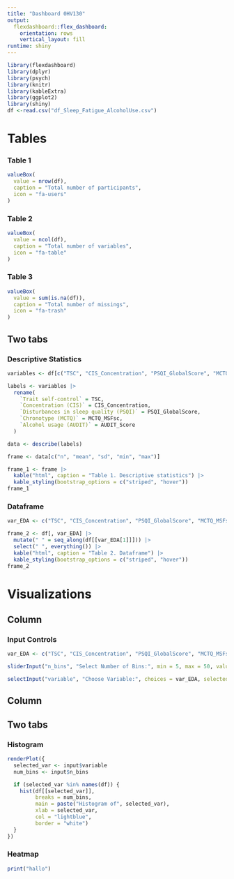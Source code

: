 ```yaml
---
title: "Dashboard 0HV130"
output: 
  flexdashboard::flex_dashboard:
    orientation: rows
    vertical_layout: fill
runtime: shiny
---
```

```r
library(flexdashboard)
library(dplyr)
library(psych) 
library(knitr)  
library(kableExtra)  
library(ggplot2)
library(shiny)
df <-read.csv("df_Sleep_Fatigue_AlcoholUse.csv")
```

Tables {data-icon="fa-table"}
===================================== 

### Table 1
    
```r
valueBox(
  value = nrow(df),
  caption = "Total number of participants",
  icon = "fa-users"
)
```
    
### Table 2

```r
valueBox(
  value = ncol(df),
  caption = "Total number of variables",
  icon = "fa-table"
)
```
### Table 3
```r
valueBox(
  value = sum(is.na(df)),
  caption = "Total number of missings",
  icon = "fa-trash"
)
```
## Two tabs {.tabset}
### Descriptive Statistics
```r
variables <- df[c("TSC", "CIS_Concentration", "PSQI_GlobalScore", "MCTQ_MSFsc", "AUDIT_Score")]

labels <- variables |>
  rename(
    `Trait self-control` = TSC,
    `Concentration (CIS)` = CIS_Concentration,
    `Disturbances in sleep quality (PSQI)` = PSQI_GlobalScore,
    `Chronotype (MCTQ)` = MCTQ_MSFsc,
    `Alcohol usage (AUDIT)` = AUDIT_Score
  )

data <- describe(labels)

frame <- data[c("n", "mean", "sd", "min", "max")]

frame_1 <- frame |>
  kable("html", caption = "Table 1. Descriptive statistics") |> 
  kable_styling(bootstrap_options = c("striped", "hover"))
frame_1
```
### Dataframe
```r
var_EDA <- c("TSC", "CIS_Concentration", "PSQI_GlobalScore", "MCTQ_MSFsc", "AUDIT_Score") 

frame_2 <- df[, var_EDA] |>
  mutate(" " = seq_along(df[[var_EDA[1]]])) |>
  select(" ", everything()) |> 
  kable("html", caption = "Table 2. Dataframe") |> 
  kable_styling(bootstrap_options = c("striped", "hover"))
frame_2
```
Visualizations {data-icon="fa-signal"}
=====================================     
Column {.sidebar data-width=300}
-----------------------------------------------------------------------
### Input Controls
```r
var_EDA <- c("TSC", "CIS_Concentration", "PSQI_GlobalScore", "MCTQ_MSFsc", "AUDIT_Score")

sliderInput("n_bins", "Select Number of Bins:", min = 5, max = 50, value = 30)

selectInput("variable", "Choose Variable:", choices = var_EDA, selected = "TSC")
```
Column
-----------------------------------------------------------------------
## Two tabs {.tabset}
### Histogram
```r
renderPlot({
  selected_var <- input$variable
  num_bins <- input$n_bins

  if (selected_var %in% names(df)) {
    hist(df[[selected_var]],
         breaks = num_bins,
         main = paste("Histogram of", selected_var),
         xlab = selected_var,
         col = "lightblue",
         border = "white")
  }
})
```
### Heatmap
```r
print("hallo")
```